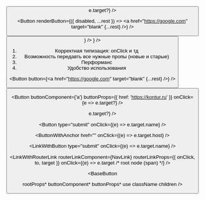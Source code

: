 <Button component="a" href="https://google.com" target="blank" />
<Link component="button" type="submit" />

<Link component="RouterLink" to="/" type?={...} onClick={e => e.target?} />

<Button renderButton={({ disabled, ...rest }) => <a href="https://google.com" target="blank" {...rest} />} />

<Link renderAnchor={({ href, rel, ...rest }) => <button type="button" onClick={} {...rest} />} />

<Link renderAnchor={({ href, ...rest }) => <RouterLink to={href} onClick={} type={} {...rest} />} />

1. Корректная типизация: onClick и тд
2. Возможность передавть все нужные пропы (новые и старые)
3. Перформанс
4. Удобство использования

<Button button={<a href="https://google.com" target="blank" {...rest} />} />

<Button component={CustomButton} />

<Button 
    buttonComponent={'a'} 
    buttonProps={{ href: 'https://kontur.ru' }} 
    onClick={e => e.target?} 
/>

<Link 
    anchorComponent={RouterLink} 
    anchorProps={{ to: 'https://kontur.ru' }} 
    onClick={e => e.target?}
/>

<Button type="submit" onClick={(e) => e.target.name} />

<ButtonWithAnchor href="" onClick={(e) => e.target.host} />

<Link href="" target="" />

<LinkWithButton type="submit" onClick={(e) => e.target.name} />

<LinkWithRouterLink
  routerLinkComponent={NavLink}
  routerLinkProps={{ onClick, to, target }}
  onClick={(e) => e.target /* root node (span) */}
/>

<BaseButton<P>
rootProps*
buttonComponent*
buttonProps\*
use
className
children
/>
